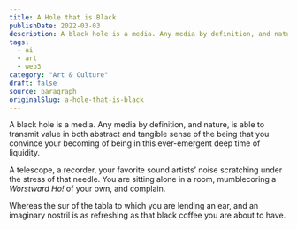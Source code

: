 ```yaml
---
title: A Hole that is Black
publishDate: 2022-03-03
description: A black hole is a media. Any media by definition, and nature, is able to transmit value in both abstract and tangible sense of the being that you con......
tags:
  - ai
  - art
  - web3
category: "Art & Culture"
draft: false
source: paragraph
originalSlug: a-hole-that-is-black
---
```


A black hole is a media. Any media by definition, and nature, is able to transmit value in both abstract and tangible sense of the being that you convince your becoming of being in this ever-emergent deep time of liquidity.

A telescope, a recorder, your favorite sound artists’ noise scratching under the stress of that needle. You are sitting alone in a room, mumblecoring a *Worstward Ho!* of your own, and complain.

Whereas the sur of the tabla to which you are lending an ear, and an imaginary nostril is as refreshing as that black coffee you are about to have.
